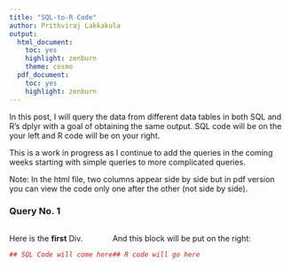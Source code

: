 ```yaml
---
title: "SQL-to-R Code"
author: Prithviraj Lakkakula
output: 
  html_document: 
    toc: yes
    highlight: zenburn
    theme: cosmo
  pdf_document: 
    toc: yes
    highlight: zenburn
---
```


<!--
:::: {style="display: grid;"} ### this code if you add below will display one after the other top and bottom.

#For more info, see here: https://bookdown.org/yihui/rmarkdown-cookbook/multi-column.html
-->

In this post, I will query the data from different data tables in both SQL and R's dplyr with a goal of obtaining the same output. SQL code will be on the your left and R code will be on your right. 

This is a work in progress as I continue to add the queries in the coming weeks starting with simple queries to more complicated queries. 

Note: In the html file, two columns appear side by side but in pdf version you can view the code only one after the other (not side by side).

### Query No. 1

:::: {style="display: flex;"}

::: {}
Here is the **first** Div.

```r
## SQL Code will come here
```
:::

::: {}
And this block will be put on the right:

```r
## R code will go here
```
:::

::::



